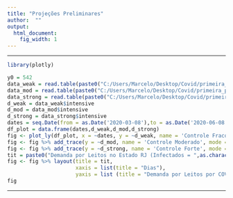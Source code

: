 ```yaml
---
title: "Projeções Preliminares"
author:  ""
output:
  html_document:
    fig_width: 1
---
```


----

```r
library(plotly)

y0 = 542
data_weak = read.table(paste0("C:/Users/Marcelo/Desktop/Covid/primeira_projs/estado-rio-weak-",as.character(y0),".csv"),sep = '\t', header = TRUE)
data_mod = read.table(paste0("C:/Users/Marcelo/Desktop/Covid/primeira_projs/estado-rio-moderate-",as.character(y0),".csv"),sep = '\t', header = TRUE)
data_strong = read.table(paste0("C:/Users/Marcelo/Desktop/Covid/primeira_projs/estado-rio-strong-",as.character(y0),".csv"),sep = '\t', header = TRUE)
d_weak = data_weak$intensive
d_mod = data_mod$intensive
d_strong = data_strong$intensive
dates = seq.Date(from = as.Date('2020-03-08'),to = as.Date('2020-06-08'), by = 1)
df_plot = data.frame(dates,d_weak,d_mod,d_strong)
fig <- plot_ly(df_plot, x = ~dates, y = ~d_weak, name = 'Controle Fraco', type = 'scatter', mode = 'lines') 
fig <- fig %>% add_trace(y = ~d_mod, name = 'Controle Moderado', mode = 'lines+markers') 
fig <- fig %>% add_trace(y = ~d_strong, name = 'Controle Forte', mode = 'lines+markers')
tit = paste0("Demanda por Leitos no Estado RJ (Infectados = ",as.character(y0)," no dia 08/03)")
fig <- fig %>% layout(title = tit,
                      xaxis = list(title = "Dias"),
                      yaxis = list (title = "Demanda por Leitos por COVID-19"))
fig
```

----